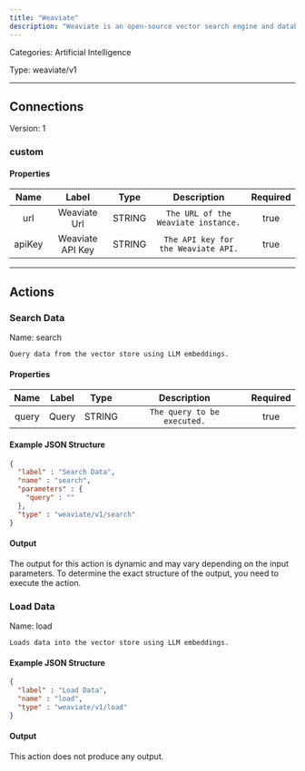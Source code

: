 ```yaml
---
title: "Weaviate"
description: "Weaviate is an open-source vector search engine and database that enables efficient storage, retrieval, and management of high-dimensional data, often used in machine learning and AI applications."
---
```



Categories: Artificial Intelligence


Type: weaviate/v1

<hr />



## Connections

Version: 1


### custom

#### Properties

|      Name       |      Label     |     Type     |     Description     | Required |
|:---------------:|:--------------:|:------------:|:-------------------:|:--------:|
| url | Weaviate Url | STRING | `The URL of the Weaviate instance.` | true |
| apiKey | Weaviate API Key | STRING | `The API key for the Weaviate API.` | true |





<hr />


## Actions


### Search Data
Name: search

`Query data from the vector store using LLM embeddings.`

#### Properties

|      Name       |      Label     |     Type     |     Description     | Required |
|:---------------:|:--------------:|:------------:|:-------------------:|:--------:|
| query | Query | STRING | `The query to be executed.` | true |

#### Example JSON Structure
```json
{
  "label" : "Search Data",
  "name" : "search",
  "parameters" : {
    "query" : ""
  },
  "type" : "weaviate/v1/search"
}
```

#### Output

The output for this action is dynamic and may vary depending on the input parameters. To determine the exact structure of the output, you need to execute the action.




### Load Data
Name: load

`Loads data into the vector store using LLM embeddings.`

#### Example JSON Structure
```json
{
  "label" : "Load Data",
  "name" : "load",
  "type" : "weaviate/v1/load"
}
```

#### Output

This action does not produce any output.






